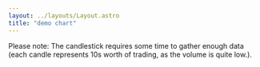 ```yaml
---
layout: ../layouts/Layout.astro
title: "demo chart"
---
```



<CandleController client:only />

Please note: The candlestick requires some time to gather enough data (each candle represents 10s worth of trading, as the volume is quite low.).
